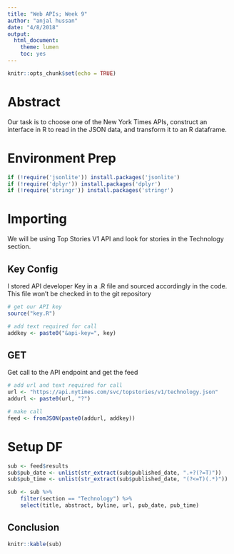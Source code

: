 ```yaml
---
title: "Web APIs; Week 9"
author: "anjal hussan"
date: "4/8/2018"
output: 
  html_document:
    theme: lumen
    toc: yes
---
```


```r
knitr::opts_chunk$set(echo = TRUE)
```

# Abstract

Our task is to choose one of the New York Times APIs, construct an interface in R to read in the JSON data, and transform it to an R dataframe. 

# Environment Prep
```r
if (!require('jsonlite')) install.packages('jsonlite')
if (!require('dplyr')) install.packages('dplyr')
if (!require('stringr')) install.packages('stringr')
```

# Importing

We will be using Top Stories V1 API and look for stories in the Technology section.  

## Key Config

I stored API developer Key in a .R file and sourced accordingly in the code. This file won't be checked in to the git repository

```r
# get our API key
source("key.R")

# add text required for call
addkey <- paste0("&api-key=", key)
```

## GET

Get call to the API endpoint and get the feed

```r
# add url and text required for call
url <- "https://api.nytimes.com/svc/topstories/v1/technology.json"
addurl <- paste0(url, "?")

# make call
feed <- fromJSON(paste0(addurl, addkey))
```

# Setup DF

```r
sub <- feed$results
sub$pub_date <- unlist(str_extract(sub$published_date, ".+?(?=T)"))
sub$pub_time <- unlist(str_extract(sub$published_date, "(?<=T)(.*)"))

sub <- sub %>% 
    filter(section == "Technology") %>% 
    select(title, abstract, byline, url, pub_date, pub_time)
```

## Conclusion

```r

knitr::kable(sub)
```
